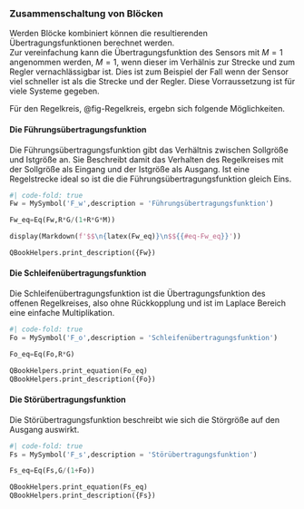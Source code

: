 ### Zusammenschaltung von Blöcken
Werden Blöcke kombiniert können die resultierenden Übertragungsfunktionen berechnet werden.  
Zur vereinfachung kann die Übertragungsfunktion des Sensors mit $M=1$ angenommen werden, $M=1$, wenn dieser im Verhälnis zur Strecke und zum Regler vernachlässigbar ist. Dies ist zum Beispiel der Fall wenn der Sensor viel schneller ist als die Strecke und der Regler. Diese Vorraussetzung ist für viele Systeme gegeben.  

Für den Regelkreis, @fig-Regelkreis, ergebn sich folgende Möglichkeiten.

#### Die Führungsübertragungsfunktion
Die Führungsübertragungsfunktion gibt das Verhältnis zwischen Sollgröße und Istgröße an. Sie Beschreibt damit das Verhalten des Regelkreises mit der Sollgröße als Eingang und der Istgröße als Ausgang. Ist eine Regelstrecke ideal so ist die die Führungsübertragungsfunktion gleich Eins.

```python
#| code-fold: true
Fw = MySymbol('F_w',description = 'Führungsübertragungsfunktion')

Fw_eq=Eq(Fw,R*G/(1+R*G*M))

display(Markdown(f'$$\n{latex(Fw_eq)}\n$${{#eq-Fw_eq}}'))

QBookHelpers.print_description({Fw})

```

#### Die Schleifenübertragungsfunktion
Die Schleifenübertragungsfunktion ist die Übertragungsfunktion des offenen Regelkreises, also ohne Rückkopplung und ist im Laplace Bereich eine einfache Multiplikation.

```python
#| code-fold: true
Fo = MySymbol('F_o',description = 'Schleifenübertragungsfunktion')

Fo_eq=Eq(Fo,R*G)

QBookHelpers.print_equation(Fo_eq)
QBookHelpers.print_description({Fo})

```

#### Die Störübertragungsfunktion
Die Störübertragungsfunktion beschreibt wie sich die Störgröße auf den Ausgang auswirkt.

```python
#| code-fold: true
Fs = MySymbol('F_s',description = 'Störübertragungsfunktion')

Fs_eq=Eq(Fs,G/(1+Fo))

QBookHelpers.print_equation(Fs_eq)
QBookHelpers.print_description({Fs})

```